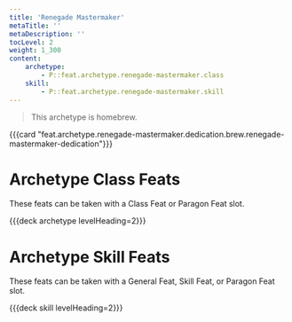 ```yaml
---
title: 'Renegade Mastermaker'
metaTitle: ''
metaDescription: ''
tocLevel: 2
weight: 1_300
content:
    archetype:
        - P::feat.archetype.renegade-mastermaker.class
    skill:
        - P::feat.archetype.renegade-mastermaker.skill
---
```




> This archetype is homebrew.

{{{card "feat.archetype.renegade-mastermaker.dedication.brew.renegade-mastermaker-dedication"}}}

# Archetype Class Feats

These feats can be taken with a Class Feat or Paragon Feat slot.

{{{deck archetype levelHeading=2}}}

# Archetype Skill Feats

These feats can be taken with a General Feat, Skill Feat, or Paragon Feat slot.

{{{deck skill levelHeading=2}}}
